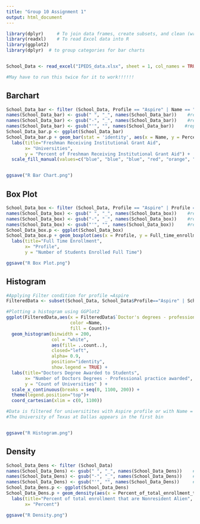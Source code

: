 ---
title: "Group 10 Assignment 1"
output: html_document
---

```{r read data}
library(dplyr)     # To join data frames, create subsets, and clean (wrangle)
library(readxl)    # To read Excel data into R
library(ggplot2)
library(dplyr)  # to group categories for bar charts


School_Data <- read_excel("IPEDS_data.xlsx", sheet = 1, col_names = TRUE) 

#May have to run this twice for it to work!!!!!!

```



## Barchart
```{r Assignment 1 - Bar Chart}

School_Data_bar <- filter (School_Data, Profile == "Aspire" | Name == "The University of Texas at Dallas")
names(School_Data_bar) <- gsub(" ", "_", names(School_Data_bar))    #replaceing all spaces with a _
names(School_Data_bar) <- gsub("-", "_", names(School_Data_bar))    #replaceing all - with a _
names(School_Data_bar) <- gsub("'", "", names(School_Data_bar))    #replaceing all ' with nothing
School_Data_bar.p <- ggplot(School_Data_bar)
School_Data_bar.p + geom_bar(stat = 'identity', aes(x = Name, y = Percent_of_freshmen_receiving_institutional_grant_aid, fill = Name)) +
  labs(title="Freshman Receiving Institutional Grant Aid",
       x= "Universities",
       y = "Percent of Freshman Receiving Institutional Grant Aid") + 
  scale_fill_manual(values=c("blue", "blue", "blue", "red", "orange", "blue", "blue", "blue", "blue", "blue", "blue", "blue")) + theme(axis.text.x = element_text(angle = 90, hjust=0), legend.position = "none") + coord_cartesian(ylim = c(20, 80))


ggsave("R Bar Chart.png")

```




## Box Plot
```{r Assignment 1 - Box Plot}

School_Data_box <- filter (School_Data, Profile == "Aspire" | Profile == "Peer")
names(School_Data_box) <- gsub(" ", "_", names(School_Data_box))    #replaceing all spaces with a _
names(School_Data_box) <- gsub("-", "_", names(School_Data_box))    #replaceing all - with a _
names(School_Data_box) <- gsub("'", "", names(School_Data_box))     #replaceing all ' with nothing
School_Data_box.p <- ggplot(School_Data_box)
School_Data_box.p + geom_boxplot(aes(x = Profile, y = Full_time_enrollment, fill = Profile)) +
  labs(title="Full Time Enrollment",
       x= "Profile",
       y = "Number of Students Enrolled Full Time")

ggsave("R Box Plot.png")


```






## Histogram
```{r Assignment 1 - Histogram}
#Applying Filter condition for profile =Aspire
FilteredData <- subset(School_Data, School_Data$Profile=="Aspire" | School_Data$Name =="The University of Texas at Dallas")

#Plotting a histogram using GGPlot2
ggplot(FilteredData,aes(x = FilteredData$`Doctor's degrees - professional practice awarded` ,
                        color =Name, 
                        fill = Count))+
  geom_histogram(binwidth = 200,
                 col = "white",
                 aes(fill= ..count..),
                 closed="left",
                 alpha= 0.9,
                 position="identity",
                 show.legend = TRUE) +
  labs(title="Doctors Degree Awarded to Students",
       x= "Number of Doctors Degrees - Professional practice awarded",
       y = "Count of Universities" ) +
  scale_x_continuous(breaks = seq(0, 1100, 200)) +
  theme(legend.position="top")+
  coord_cartesian(xlim = c(0, 1100))

#Data is filtered for universitites with Aspire profile or with Name = The University of texas at Dallas
#The University of Texas at Dallas appears in the first bin


ggsave("R Histogram.png")


```





## Density

```{r Assignment 1 - Density}

School_Data_Dens <- filter (School_Data)
names(School_Data_Dens) <- gsub(" ", "_", names(School_Data_Dens))    #replaceing all spaces with a _
names(School_Data_Dens) <- gsub("-", "_", names(School_Data_Dens))    #replaceing all - with a _
names(School_Data_Dens) <- gsub("'", "", names(School_Data_Dens))     #replaceing all ' with nothing
School_Data_Dens.p <- ggplot(School_Data_Dens)
School_Data_Dens.p + geom_density(aes(x = Percent_of_total_enrollment_that_are_Nonresident_Alien, group = Profile, fill = Profile), adjust = 2, alpha=0.3) +
  labs(title="Percent of total enrollment that are Nonresident Alien",
       x= "Percent")

ggsave("R Density.png")

```


